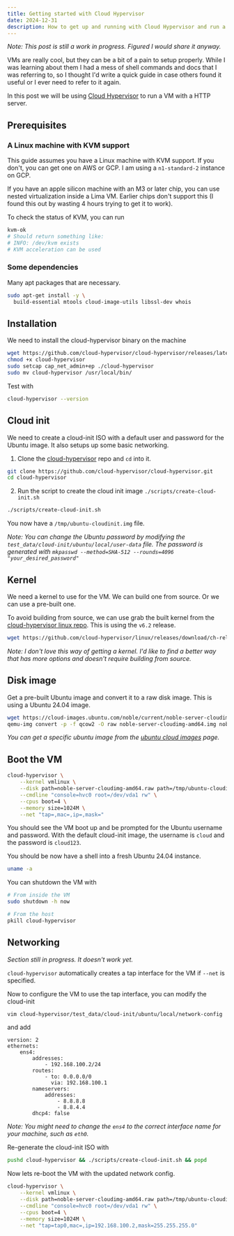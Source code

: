 ```yaml
---
title: Getting started with Cloud Hypervisor
date: 2024-12-31
description: How to get up and running with Cloud Hypervisor and run a VM with a HTTP server
---
```


_Note: This post is still a work in progress. Figured I would share it anyway._

VMs are really cool, but they can be a bit of a pain to setup properly. While I
was learning about them I had a mess of shell commands and docs that I was
referring to, so I thought I'd write a quick guide in case others found it
useful or I ever need to refer to it again.

In this post we will be using [Cloud
Hypervisor](https://github.com/cloud-hypervisor/cloud-hypervisor) to run a VM
with a HTTP server.

## Prerequisites

### A Linux machine with KVM support

This guide assumes you have a Linux machine with KVM support. If you don't, you
can get one on AWS or GCP. I am using a `n1-standard-2` instance on GCP.

If you have an apple silicon machine with an M3 or later chip, you can use
nested virtualization inside a Lima VM. Earlier chips don't support this (I
found this out by wasting 4 hours trying to get it to work).

To check the status of KVM, you can run

```bash
kvm-ok
# Should return something like:
# INFO: /dev/kvm exists
# KVM acceleration can be used
```

### Some dependencies

Many apt packages that are necessary.

```bash
sudo apt-get install -y \
  build-essential mtools cloud-image-utils libssl-dev whois
```

## Installation

We need to install the cloud-hypervisor binary on the machine

```bash
wget https://github.com/cloud-hypervisor/cloud-hypervisor/releases/latest/download/cloud-hypervisor
chmod +x cloud-hypervisor
sudo setcap cap_net_admin+ep ./cloud-hypervisor
sudo mv cloud-hypervisor /usr/local/bin/
```

Test with

```bash
cloud-hypervisor --version
```

## Cloud init

We need to create a cloud-init ISO with a default user and password for the Ubuntu image.
It also setups up some basic networking.

1. Clone the [cloud-hypervisor](https://github.com/cloud-hypervisor/cloud-hypervisor/tree/main) repo and `cd` into it.

```bash
git clone https://github.com/cloud-hypervisor/cloud-hypervisor.git
cd cloud-hypervisor
```

2. Run the script to create the cloud init image `./scripts/create-cloud-init.sh`

```bash
./scripts/create-cloud-init.sh
```

You now have a `/tmp/ubuntu-cloudinit.img` file.

_Note: You can change the Ubuntu password by modifying the
`test_data/cloud-init/ubuntu/local/user-data` file. The password is generated with
`mkpasswd --method=SHA-512 --rounds=4096 "your_desired_password"`_

## Kernel

We need a kernel to use for the VM. We can build one from source. Or we can use
a pre-built one.

To avoid building from source, we can use grab the built kernel from the
[cloud-hypervisor linux repo](https://github.com/cloud-hypervisor/linux). This
is using the `v6.2` release.

```bash
wget https://github.com/cloud-hypervisor/linux/releases/download/ch-release-v6.2-20240908/vmlinux
```

_Note: I don't love this way of getting a kernel. I'd like to find a better way
that has more options and doesn't require building from source._

## Disk image

Get a pre-built Ubuntu image and convert it to a raw disk image. This is using a
Ubuntu 24.04 image.

```bash
wget https://cloud-images.ubuntu.com/noble/current/noble-server-cloudimg-amd64.img
qemu-img convert -p -f qcow2 -O raw noble-server-cloudimg-amd64.img noble-server-cloudimg-amd64.raw
```

_You can get a specific ubuntu image from the [ubuntu cloud
images](https://cloud-images.ubuntu.com/) page._

## Boot the VM

```bash
cloud-hypervisor \
	--kernel vmlinux \
	--disk path=noble-server-cloudimg-amd64.raw path=/tmp/ubuntu-cloudinit.img \
	--cmdline "console=hvc0 root=/dev/vda1 rw" \
	--cpus boot=4 \
	--memory size=1024M \
	--net "tap=,mac=,ip=,mask="
```

You should see the VM boot up and be prompted for the Ubuntu username and
password. With the default cloud-init image, the username is `cloud` and the
password is `cloud123`.

You should be now have a shell into a fresh Ubuntu 24.04 instance.

```bash
uname -a
```

You can shutdown the VM with

```bash
# From inside the VM
sudo shutdown -h now

# From the host
pkill cloud-hypervisor
```

## Networking

_Section still in progress. It doesn't work yet._

`cloud-hypervisor` automatically creates a tap interface for the VM if `--net` is specified.

Now to configure the VM to use the tap interface, you can modify the cloud-init

```bash
vim cloud-hypervisor/test_data/cloud-init/ubuntu/local/network-config
```

and add

```
version: 2
ethernets:
    ens4:
        addresses:
            - 192.168.100.2/24
        routes:
            - to: 0.0.0.0/0
              via: 192.168.100.1
        nameservers:
            addresses:
                - 8.8.8.8
                - 8.8.4.4
        dhcp4: false
```

_Note: You might need to change the `ens4` to the correct interface name for
your machine, such as `eth0`._

Re-generate the cloud-init ISO with

```bash
pushd cloud-hypervisor && ./scripts/create-cloud-init.sh && popd
```

Now lets re-boot the VM with the updated network config.

```bash
cloud-hypervisor \
    --kernel vmlinux \
    --disk path=noble-server-cloudimg-amd64.raw path=/tmp/ubuntu-cloudinit.img \
    --cmdline "console=hvc0 root=/dev/vda1 rw" \
    --cpus boot=4 \
    --memory size=1024M \
    --net "tap=tap0,mac=,ip=192.168.100.2,mask=255.255.255.0"
```
